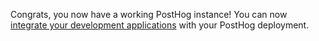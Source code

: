 Congrats, you now have a working PostHog instance! You can now [integrate your development applications](/docs/integrate) with your PostHog deployment.
